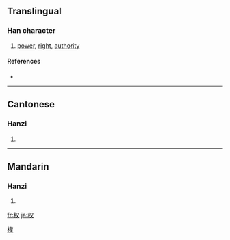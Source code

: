 {{also|權|権}}
==Translingual==

===Han character===
{{Han char|rn=75|rad=木|as=02|sn=6|four=|canj=木水 (DE)}}

# [[power]], [[right]], [[authority]]

====References====
* {{Han ref|kx=0510.181|hdz=21156.090|uh=6743|ud=26435}}

----

==Cantonese==

===Hanzi===
{{yue-hanzi|jyut=|y=[[kyun4]]}}

# {{defn|Cantonese}}

----

==Mandarin==

===Hanzi===
{{cmn-hanzi|tra=權|pin=[[quán]] ([[quan2]])|wg=[[ch'üan2|ch'üan<sup>2</sup>]]}}

# {{defn|Mandarin}}

[[Category:CJKV characters simplified differently in Japan and China|權]]

[[fr:权]]
[[ja:权]]